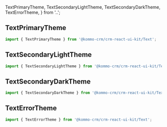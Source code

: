  TextPrimaryTheme,
  TextSecondaryLightTheme,
  TextSecondaryDarkTheme,
  TextErrorTheme,
} from '..';

<Meta title="Typography/Themes" of={TextStories} />

<Title>{i18n.t('Themes')}</Title>

## TextPrimaryTheme

```jsx
import { TextPrimaryTheme } from '@kommo-crm/crm-react-ui-kit/Text';
```

<ThemeVisualization theme={TextPrimaryTheme} of={TextStories.TextPrimary} />

## TextSecondaryLightTheme

```jsx
import { TextSecondaryLightTheme } from '@kommo-crm/crm-react-ui-kit/Text';
```

<ThemeVisualization
  theme={TextSecondaryLightTheme}
  of={TextStories.TextSecondaryLight}
/>

## TextSecondaryDarkTheme

```jsx
import { TextSecondaryDarkTheme } from '@kommo-crm/crm-react-ui-kit/Text';
```

<ThemeVisualization
  theme={TextSecondaryDarkTheme}
  of={TextStories.TextSecondaryDark}
/>

## TextErrorTheme

```jsx
import { TextErrorTheme } from '@kommo-crm/crm-react-ui-kit/Text';
```

<ThemeVisualization theme={TextErrorTheme} of={TextStories.TextError} />
